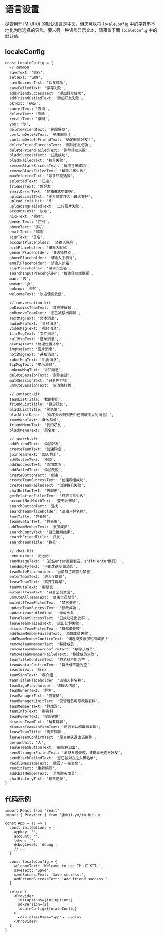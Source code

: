 
<Meta title="IM UI Kit/语言设置" />

# 语言设置

尽管用于 IM UI Kit 的默认语言是中文，但您可以将 `localeConfig` 中的字符串本地化为您选择的语言。要以另一种语言显示文本，请覆盖下面 `localeConfig` 中的默认值。

## localeConfig

```tsx
const LocaleConfig = {
  // common
  saveText: '保存',
  setText: '设置',
  saveSuccessText: '保存成功',
  saveFailedText: '保存失败',
  addFriendSuccessText: '添加好友成功',
  addFriendFailedText: '添加好友失败',
  okText: '确定',
  cancelText: '取消',
  deleteText: '删除',
  recallText: '撤回',
  you: '你',
  deleteFriendText: '删除好友',
  confirmDeleteText: '确定删除？',
  confirmDeleteFriendText: '确定删除好友？',
  deleteFriendSuccessText: '删除好友成功',
  deleteFriendFailedText: '删除好友失败',
  blackSuccessText: '拉黑成功',
  blackFailedText: '拉黑失败',
  removeBlackSuccessText: '解除拉黑成功',
  removeBlackFailedText: '解除拉黑失败',
  maxSelectedText: '最多只能选择',
  selectedText: '已选',
  friendsText: '位好友',
  emailErrorText: '邮箱格式不正确',
  uploadLimitText: '图片或文件大小最大支持',
  uploadLimitUnit: 'M',
  uploadImgFailedText: '上传图片失败',
  accountText: '账号',
  nickText: '昵称',
  genderText: '性别',
  phoneText: '手机',
  emailText: '邮箱',
  signText: '签名',
  accountPlaceholder: '请输入账号',
  nickPlaceholder: '请输入昵称',
  genderPlaceholder: '请选择性别',
  phonePlaceholder: '请输入手机号',
  emailPlaceholder: '请输入邮箱',
  signPlaceholder: '请输入签名',
  searchInputPlaceholder: '搜索好友或群组',
  man: '男',
  woman: '女',
  unknow: '未知',
  welcomeText: '欢迎使用云信',

  // conversation-kit
  onDismissTeamText: '群已被解散',
  onRemoveTeamText: '您已被移出群聊',
  textMsgText: '文本消息',
  audioMsgText: '音频消息',
  videoMsgText: '视频消息',
  fileMsgText: '文件消息',
  callMsgText: '话单消息',
  geoMsgText: '地理位置消息',
  imgMsgText: '图片消息',
  notiMsgText: '通知消息',
  robotMsgText: '机器消息',
  tipMsgText: '提示消息',
  unknowMsgText: '未知消息',
  deleteSessionText: '删除会话',
  muteSessionText: '开启免打扰',
  unmuteSessionText: '取消免打扰',

  // contact-kit
  teamListTitle: '我的群组',
  friendListTitle: '我的好友',
  blackListTitle: '黑名单',
  blackListDesc: '（你不会收到列表中任何联系人的消息）',
  teamMenuText: '我的群组',
  friendMenuText: '我的好友',
  blackMenuText: '黑名单',

  // search-kit
  addFriendText: '添加好友',
  createTeamText: '创建群组',
  joinTeamText: '加入群组',
  addButtonText: '添加',
  addSuccessText: '添加成功',
  addFailedText: '添加失败',
  createButtonText: '创建',
  createTeamSuccessText: '创建群组成功',
  createTeamFailedText: '创建群组失败',
  chatButtonText: '去聊天',
  getRelationFailedText: '获取关系失败',
  accountNotMatchText: '查无此账号',
  searchButtonText: '查找',
  searchTeamPlaceholder: '请输入群名称',
  teamTitle: '群名称',
  teamAvatarText: '群头像',
  addTeamMemberText: '添加成员',
  searchEmptyText: '暂无搜索结果',
  searchFriendTitle: '好友',
  searchTeamTitle: '群组',

  // chat-kit
  sendToText: '发送给',
  sendUsageText: '（按住enter直接发送，shift+enter换行）',
  sendEmptyText: '不能发送空白消息',
  teamMutePlaceholder: '当前群主设置为禁言',
  enterTeamText: '进入了群聊',
  leaveTeamText: '离开了群聊',
  teamMuteText: '群禁言',
  muteAllTeamText: '开启全员禁言',
  unmuteAllTeamText: '结束全员禁言',
  muteAllTeamFailedText: '禁言失败',
  updateTeamSuccessText: '修改成功',
  updateTeamFailedText: '修改失败',
  leaveTeamSuccessText: '已成功退出此群',
  leaveTeamFailedText: '退出此群失败',
  dismissTeamFailedText: '群解散失败',
  addTeamMemberFailedText: '添加成员失败',
  addTeamMemberConfirmText: '请选择要添加的群成员！',
  removeTeamMemberText: '移除成员',
  removeTeamMemberConfirmText: '移除该成员',
  removeTeamMemberFailedText: '移除成员失败',
  teamTitleConfirmText: '群名称不能为空',
  teamAvatarConfirmText: '群头像不能为空',
  teamIdText: '群ID',
  teamSignText: '群介绍',
  teamTitlePlaceholder: '请输入群名称',
  teamSignPlaceholder: '请输入内容',
  teamOwnerText: '群主',
  teamManagerText: '管理员',
  teamManagerLimitText: '仅管理员可修改群资料',
  teamMemberText: '群成员',
  teamInfoText: '群资料',
  teamPowerText: '权限设置',
  dismissTeamText: '解散群聊',
  dismissTeamConfirmText: '是否确认解散该群聊',
  leaveTeamTitle: '离开群聊',
  leaveTeamConfirmText: '是否确认退出该群聊',
  personUnit: '人',
  leaveTeamButtonText: '删除并退出',
  sendStrangerFailedText: '消息发送失败，请确认是否是好友',
  sendBlackFailedText: '您已被对方拉入黑名单',
  recallMessageText: '撤回了一条消息',
  reeditText: '重新编辑',
  addChatMemberText: '添加聊天成员',
  chatHistoryText: '聊天记录',
}
```

## 代码示例

```tsx
import React from 'react'
import { Provider } from '@xkit-yx/im-kit-ui'

const App = () => {
  const initOptions = {
    appkey: '',
    account: '',
    token: '',
    debugLevel: 'debug',
    // ……
  }

  const localeConfig = {
    welcomeText: 'Welcome to use IM UI KIT.',
    saveText: 'Save',
    saveSuccessText: 'Save success.',
    addFriendSuccessText: 'Add friend success.',
  }

  return (
    <Provider
      initOptions={initOptions}
      sdkVersion={2}
      localeConfig={localeConfig}
    >
      <div className="app">……</div>
    </Provider>
  )
}
```
